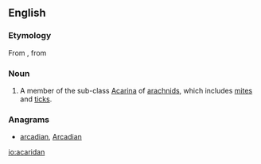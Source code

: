 ==English==

===Etymology===
From {{etyl|NL.|en}}, from {{etyl|grc|en}} {{term|ἀκαρί||mite|tr=akari|lang=grc|sc=polytonic}}

===Noun===
{{en-noun}}

# {{context|zoology|lang=en}} A member of the sub-class [[Acarina]] of [[arachnid]]s, which includes [[mite]]s and [[tick]]s.

===Anagrams===
* [[arcadian#English|arcadian]], [[Arcadian#English|Arcadian]]

[[io:acaridan]]